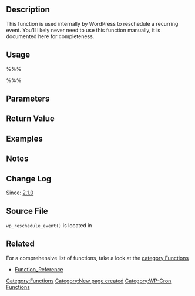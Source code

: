== Description ==

This function is used internally by WordPress to reschedule a recurring event. You'll likely never need to use this function manually, it is documented here for completeness.

== Usage ==
%%% <?php wp_reschedule_event( $timestamp, $recurrence, $hook, $args); ?>%%%
== Parameters ==
{{Parameter|$timestamp|integer|The time the scheduled event will occur (unix timestamp)|required}}
{{Parameter|$recurrence|string|How often the event recurs, either 'hourly' or 'daily'|required}}
{{Parameter|$hook|string|Name of action hook to fire (string)|required}}
{{Parameter|$args|array|Arguments to pass into the hook function(s)|optional|array()}}

== Return Value ==
{{Return||boolean&#124;null|False on failure. Null when event is rescheduled.}}

== Examples ==

== Notes ==

== Change Log ==

Since: [[Version 2.1|2.1.0]]

== Source File ==

<tt>wp_reschedule_event()</tt> is located in {{Trac|wp-includes/cron.php}}

== Related ==

For a comprehensive list of functions, take a look at the [http://codex.wordpress.org/Category:Functions category Functions]

* [[Function_Reference]]

{{Tag Footer}}

[[Category:Functions]]
[[Category:New page created]]
[[Category:WP-Cron Functions]]